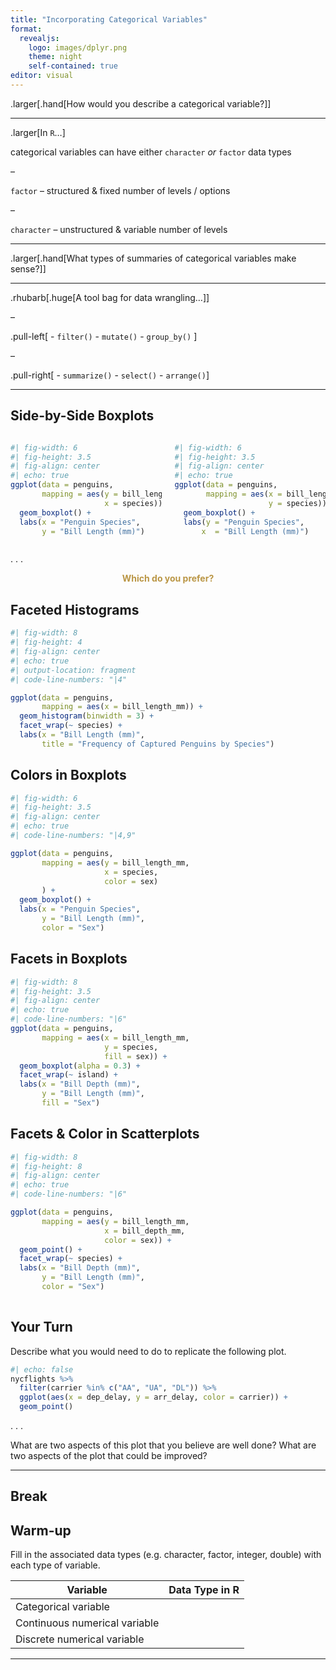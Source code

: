 ```yaml
---
title: "Incorporating Categorical Variables"
format: 
  revealjs:
    logo: images/dplyr.png
    theme: night
    self-contained: true
editor: visual
---
```



.larger[.hand[How would you describe a categorical variable?]]

---

.larger[In `R`...]

categorical variables can have either `character` *or* `factor` data types

--

`factor` -- structured & fixed number of levels / options

--

`character` -- unstructured & variable number of levels

---

.larger[.hand[What types of summaries of categorical variables make sense?]]

---

.rhubarb[.huge[A tool bag for data wrangling...]]

--

.pull-left[
- `filter()`
- `mutate()`
- `group_by()` 
]

--

.pull-right[
- `summarize()`
- `select()`
- `arrange()`
]

---

## Side-by-Side Boxplots {.scrollable}

::: columns
::: {.column width="50"}
```r
#| fig-width: 6
#| fig-height: 3.5
#| fig-align: center
#| echo: true
ggplot(data = penguins,
       mapping = aes(y = bill_length_mm,
                     x = species)) +
  geom_boxplot() + 
  labs(x = "Penguin Species", 
       y = "Bill Length (mm)")
```
:::

::: {.column width="50"}
```r
#| fig-width: 6
#| fig-height: 3.5
#| fig-align: center
#| echo: true
ggplot(data = penguins,
       mapping = aes(x = bill_length_mm,
                     y = species)) +
  geom_boxplot() + 
  labs(y = "Penguin Species", 
      x  = "Bill Length (mm)")

```
:::
:::

. . .

<center>

::: {style="color: #ba9645;"}
**Which do you prefer?**
:::

</center>

## Faceted Histograms

```r
#| fig-width: 8
#| fig-height: 4
#| fig-align: center
#| echo: true
#| output-location: fragment
#| code-line-numbers: "|4"

ggplot(data = penguins,
       mapping = aes(x = bill_length_mm)) +
  geom_histogram(binwidth = 3) +
  facet_wrap(~ species) +
  labs(x = "Bill Length (mm)", 
       title = "Frequency of Captured Penguins by Species")
```

## Colors in Boxplots

```r
#| fig-width: 6
#| fig-height: 3.5
#| fig-align: center
#| echo: true
#| code-line-numbers: "|4,9"

ggplot(data = penguins,
       mapping = aes(y = bill_length_mm,
                     x = species,
                     color = sex)
       ) +
  geom_boxplot() +
  labs(x = "Penguin Species", 
       y = "Bill Length (mm)", 
       color = "Sex")
```

## Facets in Boxplots

```r
#| fig-width: 8
#| fig-height: 3.5
#| fig-align: center
#| echo: true
#| code-line-numbers: "|6"
ggplot(data = penguins,
       mapping = aes(x = bill_length_mm,
                     y = species,
                     fill = sex)) +
  geom_boxplot(alpha = 0.3) +
  facet_wrap(~ island) + 
  labs(x = "Bill Depth (mm)", 
       y = "Bill Length (mm)", 
       fill = "Sex")
```

## Facets & Color in Scatterplots

```r
#| fig-width: 8
#| fig-height: 8
#| fig-align: center
#| echo: true
#| code-line-numbers: "|6"

ggplot(data = penguins,
       mapping = aes(y = bill_length_mm,
                     x = bill_depth_mm,
                     color = sex)) +
  geom_point() +
  facet_wrap(~ species) + 
  labs(x = "Bill Depth (mm)", 
       y = "Bill Length (mm)", 
       color = "Sex")
  
```

## Your Turn

Describe what you would need to do to replicate the following plot.

```r
#| echo: false
nycflights %>%
  filter(carrier %in% c("AA", "UA", "DL")) %>% 
  ggplot(aes(x = dep_delay, y = arr_delay, color = carrier)) + 
  geom_point()
```

. . .

What are two aspects of this plot that you believe are well done? What are two aspects of the plot that could be improved?


---

## Break

## Warm-up

Fill in the associated data types (e.g. character, factor, integer, double) 
with each type of variable. 

	
| Variable    | Data Type in R |
|-------------|----------------|
| Categorical variable |       |	
| Continuous numerical variable | |
| Discrete numerical variable	  | |


---